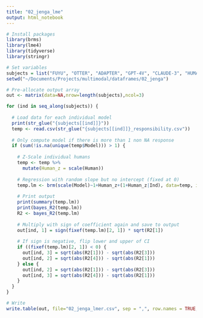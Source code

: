 ```yaml
---
title: "02_jenga_lme"
output: html_notebook
---
```


```r
# Install packages
library(brms)
library(lme4)
library(tidyverse)
library(stringr)

# Set variables
subjects = list("FUYU", "OTTER", "ADAPTER", "GPT-4V", "CLAUDE-3", "HUMAN")
setwd("~/Documents/Projects/multimodal/dataframes/02_jenga")

# Pre-allocate output array
out <- matrix(data=NA,nrow=length(subjects),ncol=3)
```

```r
for (ind in seq_along(subjects)) {
  
  # Load data for each individual model
  print(str_glue("{subjects[[ind]]}"))
  temp <- read.csv(str_glue("{subjects[[ind]]}_responsibility.csv"))
  
  # Only compute model if there is more than 1 non NA response
  if (sum(!is.na(unique(temp$Model))) > 1) {
    
    # Z-Scale individual humans
    temp <- temp %>%
      mutate(Human_z = scale(Human)) 
  
    # Regression with random slope but no intercept (fixed at 0)
    temp.lm <- brm(scale(Model)~1+Human_z+(1+Human_z|Ind), data=temp, iter=4000, control = list(adapt_delta = 0.95))
    
    # Print output
    print(summary(temp.lm))
    print(bayes_R2(temp.lm))
    R2 <- bayes_R2(temp.lm)
    
    # Multiply with sign of coefficient again and save to output
    out[ind, 1] = sign(fixef(temp.lm)[2, 1]) * sqrt(R2[1])
    
    # If sign is negative, flip lower and upper of CI
    if ((fixef(temp.lm)[2, 1]) < 0) {
      out[ind, 3] = sqrt(abs(R2[1])) - sqrt(abs(R2[3]))
      out[ind, 2] = sqrt(abs(R2[4])) - sqrt(abs(R2[1]))        
    } else {
      out[ind, 2] = sqrt(abs(R2[1])) - sqrt(abs(R2[3]))
      out[ind, 3] = sqrt(abs(R2[4])) - sqrt(abs(R2[1]))
    }
  }
}

# Write
write.table(out, file="02_jenga_lmer.csv", sep = ",", row.names = TRUE, col.names = TRUE)
```
